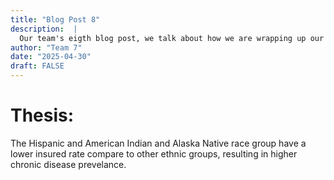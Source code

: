 ```yaml
---
title: "Blog Post 8"
description:  |
  Our team's eigth blog post, we talk about how we are wrapping up our project.
author: "Team 7"
date: "2025-04-30"
draft: FALSE
---
```


# Thesis:
The Hispanic and American Indian and Alaska Native race group have a lower insured rate compare to other ethnic groups, resulting in higher chronic disease prevelance.